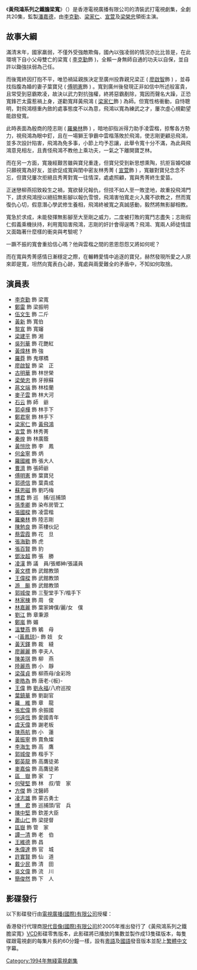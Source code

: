 {{無綫劇集 
| 中文劇名=黃飛鴻系列之鐵膽梁寬
| 英文劇名={{lang|en|Master of Martial Arts}}
| 圖像=
| 製作年份=1994年
| 海外推出日期=1994年5月
| 翡翠台首播日期=1994年8月1日－8月26日
| 翡翠台首播時間=逢星期一至五21:15-22:15
| 監製=[[潘嘉德|潘嘉德]]
| 編導=[[黃偉聲|黃偉聲]]、[[黃偉森|黃偉森]]、[[王冠輝|王冠輝]]、[[衛翰韜|衛翰韜]]
| 製作統籌=[[陳美華|陳美華]] 
| 助理編導=[[蘇萬聰|蘇萬聰]]、[[何偉業|何偉業]]、[[何振聲|何振聲]]、[[黃弘琤|黃弘琤]]、<br>[[朱禮和|朱禮和]]
| 編審=[[司徒錦源|司徒錦源]]
| 編劇={{nowrap|[[司徒錦源|司徒錦源]]、[[鄧紫珊|鄧紫珊]]、[[梁敏華|梁敏華]]、[[黃夏柏|黃夏柏]]、<br>[[彭蔚|彭蔚]]}}
| 劇種=清裝武打
| 集數=20
| 主演=[[李克勤|李克勤]]、[[梁家仁|梁家仁]]、[[宣萱|宣　萱]]、[[梁榮忠|梁榮忠]]、<br>[[傅明憲|傅明憲]]、[[羅樂林|羅樂林]]、[[陳美琪|陳美琪]]、[[張國樑|張國樑]]、<br>[[廖啟智|廖啟智]]、[[黃振寧|黃振寧]]、[[古明華|古明華]]、[[蔣文端|蔣文端]]
| 主題曲=人生一切一身擔
| 作曲=[[周啟生|周啟生]]
| 填詞=[[黃霑|黃　霑]]
| 主唱=[[李克勤|李克勤]]
}}
《'''黃飛鴻系列之鐵膽梁寬'''》（{{lang-en|'''Master of Martial Arts'''}}）是香港電視廣播有限公司的清裝武打電視劇集，全劇共20集，監製[[潘嘉德|潘嘉德]]，由[[李克勤|李克勤]]、[[梁家仁|梁家仁]]、[[宣萱|宣萱]]及[[梁榮忠|梁榮忠]]領銜主演。

==故事大綱==
滿清末年，國家羸弱，不僅外受強敵欺侮，國內以強凌弱的情況亦比比皆是，在此環境下自小父母雙亡的梁寬 ( [[李克勤|李克勤]]飾 )，全賴一身無師自通的功夫以自保，並自許以鋤強扶弱為己任。

而後寬終因打抱不平，唯恐禍延親族決定至廣州投靠親兄梁正 ( [[廖啟智|廖啟智]]飾 ) ，並尋找指腹為婚的妻子葉寶兒 ( [[傅明憲|傅明憲]]飾 ) 。寬到廣州後發現正非如信中所述般富貴，且常受到惡霸欺凌，故決以武力對抗強權，終將惡霸剷除，寬因而聲名大躁，正恐寬鋒芒太露惹禍上身，遂勸寬拜黃飛鴻 ( [[梁家仁|梁家仁]]飾 ) 為師。但寬性格衝動，自恃聰明，對飛鴻穩重內斂的處事態度不以為意，飛鴻以寬為練武之才，屢次虛心規勸望能啟發寬。

此時表面為殷商的陸志剛 ( [[羅樂林|羅樂林]]飾 ) ，暗地卻指派得力助手凌雲楷，掠奪各方勢力，視飛鴻為眼中釘，且在一場獅王爭霸中雲楷落敗於飛鴻，使志剛更顧忌飛鴻，並多次設計陷害，飛鴻為免多事，小節上均予忍讓，此舉令寬十分不滿，為此與飛鴻意見相左，且責怪飛鴻不教他上乘功夫，一氣之下離開寶芝林。

而在另一方面，寬幾經艱苦雖與寶兒重逢，但寶兒受到新思想熏陶，抗拒盲婚啞嫁只願視寬為好友，並欲促成寬與閨中密友林秀菁 ( [[宣萱|宣萱]]飾 ) ，寬雖對寶兒念念不忘，但寶兒屢次拒絕且秀菁對寬一往情深，處處照顧，寬與秀菁終生愛苗。

正迷戀柳燕招致殺生之禍，寬欲替兄報仇，但技不如人至一敗塗地，故重投飛鴻門下，請求飛鴻授以絕招無影腳以報仇雪恨，飛鴻害怕寬走火入魔不欲教之，然而寬復仇心切，假意潛心學武修生養相，飛鴻終被寬之真誠感動，毅然將無影腳相教。

寬急於求成，未能發揮無影腳至大至剛之威力，二度被打敗的寬鬥志盡失；志剛假仁假義乘機扶持，利用寬陷害飛鴻，志剛的奸計會得逞嗎？飛鴻、寬兩人師徒情誼又面臨著什麼樣的衝突與考驗呢？

一蹶不振的寬會重拾信心嗎？他與雲楷之間的恩恩怨怨又將如何呢？

而在寬與秀菁感情日漸穩定之際，在輾轉愛情中追逐的寶兒，赫然發現所愛之人原來即是寬，坦然向寬表白心跡，寬處與兩愛難全的矛盾中，不知如何取捨。

==演員表==
*[[李克勤|李克勤]] 飾 梁寬
*[[鄭雷|鄭雷]] 飾 梁振明
*[[伍文生|伍文生]] 飾 二斤
*[[黃新_(演員)|黃新]] 飾 寬伯
*[[黎宣|黎宣]] 飾 寬嬸
*[[梁建平|梁建平]] 飾 湘
*[[吳列華|吳列華]] 飾 花艷紅
*[[黃煒林|黃煒林]] 飾 強
*[[羅莽|羅莽]] 飾 鬼塚橋
*[[廖啟智|廖啟智]] 飾 梁　正
*[[古明華|古明華]] 飾 林世榮
*[[梁榮忠|梁榮忠]] 飾 牙擦蘇
*[[蔣文端|蔣文端]] 飾 林桂蘭
*[[麥子雲|麥子雲]] 飾 林大河
*[[石云|石云]] 飾 師　爺
*[[郭卓樺|郭卓樺]] 飾 林手下
*[[鄭君寧|鄭君寧]] 飾 林手下
*[[梁家仁|梁家仁]] 飾 [[黃飛鴻|黃飛鴻]]
*[[宣萱|宣萱]] 飾 林秀菁
*[[秦煌|秦煌]] 飾 林廣蔭
*[[黃愷欣|黃愷欣]] 飾 李　鳳
*[[何金寧|何金寧]] 飾 炳
*[[羅國維|羅國維]] 飾 張大人
*[[曹濟|曹濟]] 飾 張師爺
*[[傅明憲|傅明憲]] 飾 葉寶兒
*[[郭德信|郭德信]] 飾 葉貴成
*[[蘇恩磁|蘇恩磁]] 飾 劉巧梅
*[[博君|博君]] 飾 巡　捕/巡捕頭
*[[孫季卿|孫季卿]] 飾 染布房管工
*[[張國樑|張國樑]] 飾 凌雲楷
*[[羅樂林|羅樂林]] 飾 陸志剛
*[[陳勉良|陳勉良]] 飾 茶樓伙記
*[[蔡雲霞|蔡雲霞]] 飾 花　旦
*[[張海勤|張海勤]] 飾 虎
*[[張百賢|張百賢]] 飾 豹
*[[鄧汝超|鄧汝超]] 飾 張　勝
*[[凌漢|凌漢]] 飾 議　員/張鄉紳/張議員
*[[黃文標|黃文標]] 飾 武館教頭
*[[王偉樑|王偉樑]] 飾 武館教頭
*[[游飈|游　飈]] 飾 武館教頭
*[[郭城俊|郭城俊]] 飾 三聖堂手下/楷手下
*[[林家棟|林家棟]] 飾 周　俊
*[[林嘉麗|林嘉麗]] 飾 葉家婢僕/麗/女　僕
*[[劉江_(香港)|劉江]] 飾 章秉源
*[[鄭嵐|鄭嵐]] 飾 媚
*[[溫雙燕|溫雙燕]] 飾 鵴　母
*-{[[黃鳳琼|黃鳳琼]]}- 飾 妓　女
*[[黃天鐸|黃天鐸]] 飾 裁　縫
*[[廖麗麗|廖麗麗]] 飾 李夫人
*[[陳美琪|陳美琪]] 飾 柳　燕
*[[陸麗燕|陸麗燕]] 飾 小　靜
*[[梁葆貞|梁葆貞]] 飾 柳燕母/金彩玲
*[[麥皓為|麥皓為]] 飾 唐老-{板}-
*[[王偉_(香港)|王偉]] 飾 [[劉永福|劉永福]]/八府巡按
*[[葉鎮華|葉鎮華]] 飾 劉副官
*[[羅維|羅　維]] 飾 章　龍
*[[張宏偉_(演員)|張宏偉]] 飾 余振國
*[[何遠恆|何遠恆]] 飾 愛國青年
*[[虞天偉|虞天偉]] 飾 謝老板
*[[陳燕航|陳燕航]] 飾 小　蓮
*[[黃振寧|黃振寧]] 飾 賣魚燦
*[[李海生|李海生]] 飾 高　鷹
*[[郭城俊|郭城俊]] 飾 楷手下
*[[鄭英龍|鄭英龍]] 飾 高鷹徒弟
*[[麥嘉倫|麥嘉倫]] 飾 高鷹徒弟
*[[區嶽|區　嶽]] 飾 家　丁
*[[何璧堅|何璧堅]] 飾 林　叔/管　家
*[[方傑_(演員)|方傑]] 飾 沈醫師
*[[凌志雄|凌志雄]] 飾 蒙古勇士
*[[博君|博　君]] 飾 巡捕頭/官　兵
*[[陳中堅|陳中堅]] 飾 欽差大臣
*[[蕭山仁|蕭山仁]] 飾 梁提督
*[[區嶽|區嶽]] 飾 管　家
*[[譚一清|譚一清]] 飾 老　伯
*[[王維德|王維德]] 飾 昌
*[[朱偉達|朱偉達]] 飾 官　城
*[[許實賢|許實賢]] 飾 仙　道
*[[戴少民|戴少民]] 飾 清　田
*[[吳文偉|吳文偉]] 飾 流　川
*[[簡俊然|簡俊然]] 飾 下　人

==影碟發行==
以下影碟發行由[[電視廣播(國際)有限公司|電視廣播(國際)有限公司]]授權：

香港發行代理商[[現代音像(國際)有限公司|現代音像(國際)有限公司]]於2005年推出發行了《黃飛鴻系列之鐵膽梁寬》[[VCD|VCD]]影碟零售版本，此影碟將已播放的集數並製作成13隻碟版本，每隻碟跟電視劇的每集片長約60分鐘一樣，設有[[粵語|粵語]]及[[國語|國語]]發音版本並配上[[繁體中文|繁體中文]]字幕。

{{李克勤}}
[[Category:1994年無綫電視劇集|Category:1994年無綫電視劇集]]